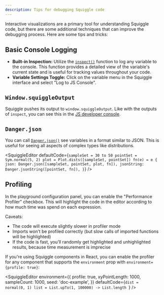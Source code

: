 ```yaml
---
description: Tips for debugging Squiggle code
---
```


Interactive visualizations are a primary tool for understanding Squiggle code, but there are some additional techniques that can improve the debugging process. Here are some tips and tricks:

## Basic Console Logging
  - **Built-in Inspection:** Utilize the [``inspect()``](/docs/Api/BuiltIn#inspect) function to log any variable to the console. This function provides a detailed view of the variable's current state and is useful for tracking values throughout your code.  
  - **Variable Settings Toggle:** Click on the variable menu in the Squiggle interface and select "Log to JS Console". 

## ``Window.squiggleOutput``
Squiggle pushes its output to ``window.squiggleOutput``. Like with the outputs of ``inspect``, you can see this in the [JS developer console](https://www.digitalocean.com/community/tutorials/how-to-use-the-javascript-developer-console).

## ``Danger.json``
You can call [``Danger.json()``](/docs/Api/Danger#json) see variables in a format similar to JSON. This is useful for seeing all aspects of complex types like distributions.

<SquiggleEditor
  defaultCode={`sampleSet = 30 to 50
pointSet = Sym.normal(5, 2)
plot = Plot.dists([sampleSet, pointSet])
fn(e) = e
{
  json: Danger.json([sampleSet, pointSet, plot, fn]),
  jsonString: Danger.jsonString([pointSet, fn]),
}`}
/>

## Profiling

In the playground configuration panel, you can enable the "Performance Profiler" checkbox. This will highlight the code in the editor according to how much time was spend on each expression.

Caveats:
- The code will execute slightly slower in profiler mode
- Imports won't be profiled correctly (but slow calls of imported functions will be highlighted)
- If the code is fast, you'll randomly get highlighted and unhighlighted results, because time measurement is imprecise

If you're using Squiggle components in React, you can enable the profiler for any component that supports the `environment` prop with `environment={profile: true}`:

<SquiggleEditor
  environment={{
    profile: true,
    xyPointLength: 1000,
    sampleCount: 1000,
    seed: 'doc-example',
  }}
  defaultCode={`dist = normal(0, 1)
list = List.upTo(1, 100000) -> List.length
`}
/>
